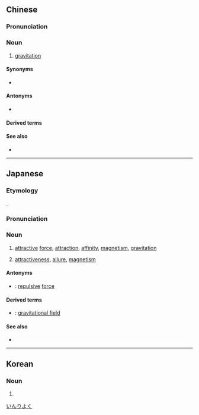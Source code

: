 ==Chinese==
{{zh-forms}}

===Pronunciation===
{{zh-pron
|m=yǐnlì
|c=jan5 lik6
|h=pfs=yín-li̍t
|mn=qz:ín-lia̍k/tw,xm,zz:ín-le̍k/tw,xm,zz:ín-la̍t
|mn-t=ing2 lag8
|cat=n
}}

===Noun===
{{zh-noun}}

# {{lb|zh|physics}} [[gravitation]]

====Synonyms====
* {{q|obsolete}} {{zh-l|攝力}}

====Antonyms====
* {{zh-l|斥力}}

====Derived terms====
{{zh-der|引力相互作用}}

====See also====
* {{zh-l|重力}}

----

==Japanese==
{{ja-kanjitab|いん|りょく|yomi=on}}

===Etymology===
{{cal|ja|nl|aantrekkingskracht|t=attraction force}}.

===Pronunciation===
{{ja-pron|いんりょく|acc=1|acc_ref=DJR}}

===Noun===
{{ja-noun|いんりょく}}

# [[attractive]] [[force]], [[attraction]], [[affinity]], [[magnetism]], [[gravitation]]
#: {{ja-usex|君は'''引力'''を信じるか|きみ は '''いんりょく''' を しんじるか|Do you believe in '''gravity'''}}
# {{qualifier|metaphoric}} [[attractiveness]], [[allure]], [[magnetism]]

====Antonyms====
* {{ja-r|斥力|せきりょく}}: [[repulsive]] [[force]]

====Derived terms====
* {{ja-r|引力圏|いんりょくけん}}: [[gravitational field]]

====See also====
* {{pedialite|lang=ja}}

[[Category:ja:Physics|いんりよく]]

----

==Korean==
{{ko-hanjatab}}

===Noun===
{{ko-noun|hj|hangeul=인력}}
# {{hanja form of|인력|[[gravitation]]}}